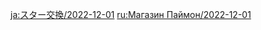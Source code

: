 {{Paimon's Bargains
|time_start = 2022-12-01 04:00:00
|time_end   = 2023-01-01 03:59:59
|shop = 
{{Shop|Barbara|34|1|type=Character}}
{{Shop|Kaeya|34|1|type=Character}}
{{Shop|Royal Longsword|24|3|type=Weapon}}
{{Shop|Royal Greatsword|24|3|type=Weapon}}
{{Shop|Royal Spear|24|3|type=Weapon}}
{{Shop|Royal Grimoire|24|3|type=Weapon}}
{{Shop|Royal Bow|24|3|type=Weapon}}
}}
<noinclude>
[[ja:スター交換/2022-12-01]]
[[ru:Магазин Паймон/2022-12-01]]
</noinclude>